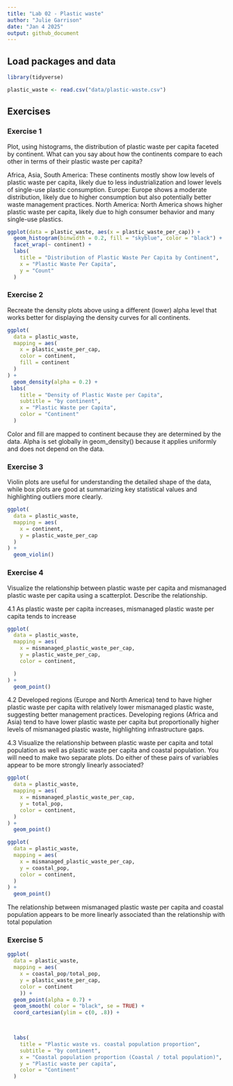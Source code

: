 ```yaml
---
title: "Lab 02 - Plastic waste"
author: "Julie Garrison"
date: "Jan 4 2025"
output: github_document
---
```


## Load packages and data

```r
library(tidyverse) 
```

```r
plastic_waste <- read.csv("data/plastic-waste.csv")
```

## Exercises

### Exercise 1

Plot, using histograms, the distribution of plastic waste per capita faceted by continent. What can you say about how the continents compare to each other in terms of their plastic waste per capita?

Africa, Asia, South America: These continents mostly show low levels of plastic waste per capita, likely due to less industrialization and lower levels of single-use plastic consumption.
Europe: Europe shows a moderate distribution, likely due to higher consumption but also potentially better waste management practices.
North America: North America shows higher plastic waste per capita, likely due to high consumer behavior and many single-use plastics.

```r
ggplot(data = plastic_waste, aes(x = plastic_waste_per_cap)) +
  geom_histogram(binwidth = 0.2, fill = "skyblue", color = "black") +
  facet_wrap(~ continent) +
  labs(
    title = "Distribution of Plastic Waste Per Capita by Continent",
    x = "Plastic Waste Per Capita",
    y = "Count"
  )

```

### Exercise 2
Recreate the density plots above using a different (lower) alpha level that works better for displaying the density curves for all continents.
```r
ggplot(
  data = plastic_waste,
  mapping = aes(
    x = plastic_waste_per_cap,
    color = continent,
    fill = continent
  )
) +
  geom_density(alpha = 0.2) +
 labs(
    title = "Density of Plastic Waste per Capita",
    subtitle = "by continent",
    x = "Plastic Waste per Capita",
    color = "Continent"
  )
```

Color and fill are mapped to continent because they are determined by the data. Alpha is set globally in geom_density() because it applies uniformly and does not depend on the data.

### Exercise 3

Violin plots are useful for understanding the detailed shape of the data, while box plots are good at summarizing key statistical values and highlighting outliers more clearly.


```r
ggplot(
  data = plastic_waste,
  mapping = aes(
    x = continent,
    y = plastic_waste_per_cap
  )
) +
  geom_violin()
```

### Exercise 4

Visualize the relationship between plastic waste per capita and mismanaged plastic waste per capita using a scatterplot. Describe the relationship.

4.1 
As plastic waste per capita increases, mismanaged plastic waste per capita tends to increase

```r
ggplot(
  data = plastic_waste,
  mapping = aes(
    x = mismanaged_plastic_waste_per_cap,
    y = plastic_waste_per_cap,
    color = continent,

  )
) +
  geom_point()
```

4.2
Developed regions (Europe and North America) tend to have higher plastic waste per capita with relatively lower mismanaged plastic waste, suggesting better management practices.
Developing regions (Africa and Asia) tend to have lower plastic waste per capita but proportionally higher levels of mismanaged plastic waste, highlighting infrastructure gaps.

4.3
Visualize the relationship between plastic waste per capita and total population as well as plastic waste per capita and coastal population. You will need to make two separate plots. Do either of these pairs of variables appear to be more strongly linearly associated?
```r
ggplot(
  data = plastic_waste,
  mapping = aes(
    x = mismanaged_plastic_waste_per_cap,
    y = total_pop,
    color = continent,
  )
) +
  geom_point()

ggplot(
  data = plastic_waste,
  mapping = aes(
    x = mismanaged_plastic_waste_per_cap,
    y = coastal_pop,
    color = continent,
  )
) +
  geom_point()
```

The relationship between mismanaged plastic waste per capita and coastal population appears to be more linearly associated than the relationship with total population

### Exercise 5



```r
ggplot(
  data = plastic_waste, 
  mapping = aes(
    x = coastal_pop/total_pop, 
    y = plastic_waste_per_cap, 
    color = continent
    )) +
  geom_point(alpha = 0.7) +
  geom_smooth( color = "black", se = TRUE) +
  coord_cartesian(ylim = c(0, .8)) +

  

  labs(
    title = "Plastic waste vs. coastal population proportion",
    subtitle = "by continent",
    x = "Coastal population proportion (Coastal / total population)",
    y = "Plastic waste per capita",
    color = "Continent"
  )
```


